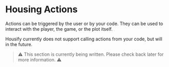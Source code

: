 # Housing Actions

Actions can be triggered by the user or by your code. They can be used to interact with the player, the game, or the plot itself.

Housify currently does not support calling actions from your code, but will in the future.

> ⚠️ This section is currently being written. Please check back later for more information. ⚠️
